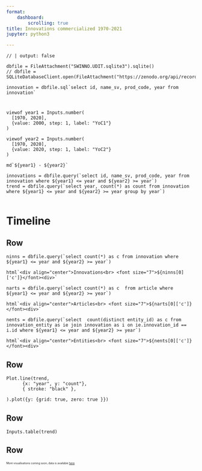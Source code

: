 ```yaml
---
format:
    dashboard:
        scrolling: true
title: Innovations commercialized 1970-2021
jupyter: python3

---
```


```ojs
// | output: false

dbfile = FileAttachment("SWINNO.UDIT.sqlite3").sqlite()
// dbfile = SQLiteDatabaseClient.open(FileAttachment("https://zenodo.org/api/records/10602309/files/SWINNO.UDIT.sqlite3/content").url())

innovation = dbfile.sql`select id, name_sv, prod_code, year from innovation`
```

# {.sidebar}

```ojs
viewof year1 = Inputs.number(
  [1970, 2020],
  {value: 2000, step: 1, label: "YoC1"}
)

viewof year2 = Inputs.number(
  [1970, 2020],
  {value: 2020, step: 1, label: "YoC2"}
)

md`${year1} - ${year2}`

innovations = dbfile.query(`select id, name_sv, prod_code, year from innovation where ${year1} <= year and ${year2} >= year`)
trend = dbfile.query(`select year, count(*) as count from innovation where ${year1} <= year and ${year2} >= year group by year`)


```


# Timeline
<!-- This Comment  is integral to the formatting.-->

## Row {height=130px}

```ojs
ninns = dbfile.query(`select count(*) as c from innovation where ${year1} <= year and ${year2} >= year`)

html`<div align="center">Innovations<br> <font size="7">${ninns[0]['c']}</font><div>`
```

```ojs
narts = dbfile.query(`select count(*) as c  from article where ${year1} <= year and ${year2} >= year`)

html`<div align="center">Articles<br> <font size="7">${narts[0]['c']}</font><div>`

```

```ojs
nents = dbfile.query(`select  count(distinct entity_id) as c from innovation_entity as ie join innovation as i on ie.innovation_id == i.id where ${year1} <= year and ${year2} >= year`)

html`<div align="center">Entities<br> <font size="7">${nents[0]['c']}</font><div>`

```



## Row {height=400px}

```ojs

Plot.line(trend,
      {x: "year", y: "count"},
      { stroke: "black" },

).plot({y: {grid: true, zero: true }})

```


## Row {height=400px}


```ojs
Inputs.table(trend)
```


## Row {height=3%}

::: {.card  style="font-size: 50%;"}

More visualisations coming soon, data is availabie [here](https://www.lusem.lu.se/economic-history/databases/swinno)

:::
